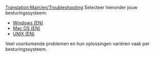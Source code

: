 [[Translation:Main/en/Troubleshooting]]{{nl/Inhoudsopgave}}
Selecteer hieronder jouw besturingssysteem:

* [[Main/en/Troubleshooting/Windows|Windows (EN)]]
* [[Main/en/Problem/Mac|Mac OS (EN)]]
* [[Main/en/Problem/Unix|UNIX (EN)]]

Veel voorkomende problemen en hun oplossingen variëren vaak per besturingssysteem.
